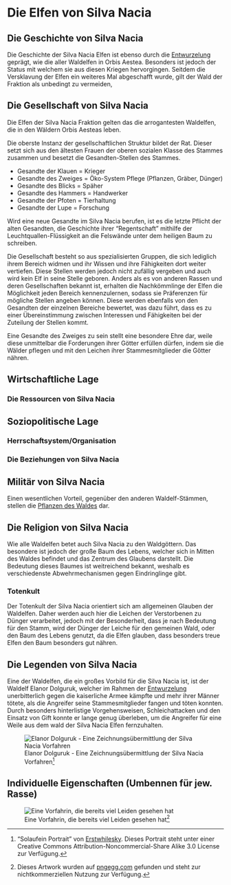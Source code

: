 
# Die Elfen von Silva Nacia {#SilvaNacia}

## Die Geschichte von Silva Nacia

Die Geschichte der Silva Nacia Elfen ist ebenso durch die <font color="green">[Entwurzelung](#Entwurzelung)</font> geprägt, wie die aller Waldelfen in Orbis Aestea. Besonders ist jedoch der Status mit welchem sie aus diesen Kriegen hervorgingen. Seitdem die Versklavung der Elfen ein weiteres Mal abgeschafft wurde, gilt der Wald der Fraktion als unbedingt zu vermeiden, 

## Die Gesellschaft von Silva Nacia

Die Elfen der Silva Nacia Fraktion gelten das die arrogantesten Waldelfen, die in den Wäldern Orbis Aesteas leben. 

Die oberste Instanz der gesellschaftlichen Struktur bildet der Rat. Dieser setzt sich aus den ältesten Frauen der oberen sozialen Klasse des Stammes zusammen und besetzt die Gesandten-Stellen des Stammes. 

* Gesandte der Klauen = Krieger
* Gesandte des Zweiges = Öko-System Pflege (Pflanzen, Gräber, Dünger)
* Gesandte des Blicks = Späher 
* Gesandte des Hammers = Handwerker
* Gesandte der Pfoten = Tierhaltung
* Gesandte der Lupe = Forschung

Wird eine neue Gesandte im Silva Nacia berufen, ist es die letzte Pflicht der alten Gesandten, die Geschichte ihrer "Regentschaft" mithilfe der Leuchtquallen-Flüssigkeit an die Felswände unter dem heiligen Baum zu schreiben.

Die Gesellschaft besteht so aus spezialisierten Gruppen, die sich lediglich ihrem Bereich widmen und ihr Wissen und ihre Fähigkeiten dort weiter vertiefen. Diese Stellen werden jedoch nicht zufällig vergeben und auch wird kein Elf in seine Stelle geboren. Anders als es von anderen Rassen und deren Gesellschaften bekannt ist, erhalten die Nachkömmlinge der Elfen die Möglichkeit jeden Bereich kennenzulernen, sodass sie Präferenzen für mögliche Stellen angeben können. Diese werden ebenfalls von den Gesandten der einzelnen Bereiche bewertet, was dazu führt, dass es zu einer Übereinstimmung zwischen Interessen und Fähigkeiten bei der Zuteilung der Stellen kommt.

Eine Gesandte des Zweiges zu sein stellt eine besondere Ehre dar, weile diese unmittelbar die Forderungen ihrer Götter erfüllen dürfen, indem sie die Wälder pflegen und mit den Leichen ihrer Stammesmitglieder die Götter nähren. 

## Wirtschaftliche Lage

### Die Ressourcen von Silva Nacia

## Soziopolitische Lage 

### Herrschaftsystem/Organisation

### Die Beziehungen von Silva Nacia

## Militär von Silva Nacia

Einen wesentlichen Vorteil, gegenüber den anderen Waldelf-Stämmen, stellen die <font color="green">[Pflanzen des Waldes ](#SilvaNaciaWald)</font> dar. 

## Die Religion von Silva Nacia

Wie alle Waldelfen betet auch Silva Nacia zu den Waldgöttern. Das besondere ist jedoch der große Baum des Lebens, welcher sich in Mitten des Waldes befindet und das Zentrum des Glaubens darstellt. Die Bedeutung dieses Baumes ist weitreichend bekannt, weshalb es verschiedenste Abwehrmechanismen gegen Eindringlinge gibt.  

### Totenkult

Der Totenkult der Silva Nacia orientiert sich am allgemeinen Glauben der Waldelfen. Daher werden auch hier die Leichen der Verstorbenen zu Dünger verarbeitet, jedoch mit der Besonderheit, dass je nach Bedeutung für den Stamm, wird der Dünger der Leiche für den gemeinen Wald, oder den Baum des Lebens genutzt, da die Elfen glauben, dass besonders treue Elfen den Baum besonders gut nähren. 

## Die Legenden von Silva Nacia

Eine der Waldelfen, die ein großes Vorbild für die Silva Nacia ist, ist der Waldelf Elanor Dolguruk, welcher im Rahmen der <font color="green">[Entwurzelung](#Entwurzelung)</font> unerbitterlich gegen die kaiserliche Armee kämpfte und mehr ihrer Männer tötete, als die Angreifer seine Stammesmitglieder fangen und töten konnten. Durch besonders hinterlistige Vorgehensweisen, Schleichattacken und den Einsatz von Gift konnte er lange genug überleben, um die Angreifer für eine Weile aus dem wald der Silva Nacia Elfen fernzuhalten. 

![Elanor Dolguruk - Eine Zeichnungsübermittlung der Silva Nacia Vorfahren[^ErstwhileskySolaufeinPortrait]](Pictures\\Flavor\\Elfen\\ElanorDolguruk_Erstwhilesky.jpg)



## Individuelle Eigenschaften (Umbennen für jew. Rasse)


![Eine Vorfahrin, die bereits viel Leiden gesehen hat[^pngegg_AlteElfin]](Pictures\\Flavor\\Elfen\\pngegg_AlteElfin.png)





[^ErstwhileskySolaufeinPortrait]: "Solaufein Portrait" von [Erstwhilesky](https://www.deviantart.com/erstwhilesky/gallery). Dieses Portrait steht unter einer Creative Commons Attribution-Noncommercial-Share Alike 3.0 License zur Verfügung.
[^pngegg_AlteElfin]: Dieses Artwork wurden auf [pngegg.com](https://www.pngegg.com/en/png-yuarq) gefunden und steht zur nichtkommerziellen Nutzung zur Verfügung.
